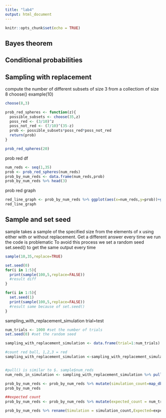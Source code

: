 ```yaml
---
title: "lab4"
output: html_document
---
```


```r
knitr::opts_chunk$set(echo = TRUE)
```

## Bayes theorem
## Conditional probabilities

## Sampling with replacement
compute the number of different subsets of size 3 from a collectiom of size 8
choose()
example(10)
```r
choose(8,3)

prob_red_spheres <- function(z){
  possible_subsets <- choose(35,z)
  poss_red <- (3/10)^z
  poss_not_red <- (7/10)^(35-z)
  prob <- possible_subsets*poss_red*poss_not_red
  return(prob)
}

prob_red_spheres(20)

```

prob red df
```r
num_reds <- seq(1,35)
prob <- prob_red_spheres(num_reds)
prob_by_num_reds <- data.frame(num_reds,prob)
prob_by_num_reds %>% head(3)
```

prob red graph
```r
red_line_graph <- prob_by_num_reds %>% ggplot(aes(x=num_reds,y=prob))+geom_line()+xlab('Number of reds')+ylab('Probability')
red_line_graph
```

## Sample and set seed
sample takes a sample of the specified size from the elements of x using either with or without replacement.
Get a different answer every time we run the code is problematic
To avoid this process we set a random seed set.seed() to get the same output every time
```r
sample(10,35,replace=TRUE)

set.seed(0)
for(i in 1:5){
  print(sample(100,5,replace=FALSE))
  #result diff
}

for(i in 1:5){
  set.seed(1)
  print(sample(100,5,replace=FALSE))
  #result same because of set.seed()
}
```

sampling_with_replacement_simulation
trial=test
```r
num_trials <- 1000 #set the number of trials
set.seed(0) #set the random seed

sampling_with_replacement_simulation <- data.frame(trial=1:num_trials) %>% mutate(sample_balls=map(.x=trial,~sample(10,35,replace=TRUE)))

#count red ball, 1,2,3 = red
sampling_with_replacement_simulation <-sampling_with_replacement_simulation %>% mutate(num_reds=map_dbl(.x=sample_balls,~sum(.x<4)))


#pull() is similar to $. sample$num_reds
num_reds_in_simulation <- sampling_with_replacement_simulation %>% pull(num_reds)

prob_by_num_reds <- prob_by_num_reds %>% mutate(simulation_count=map_dbl(.x=num_reds,~sum(num_reds_in_simulation==.x)))
prob_by_num_reds

##expected count
prob_by_num_reds <- prob_by_num_reds %>% mutate(expected_count = num_trials*prob)

prob_by_num_reds %>% rename(Simulation = simulation_count,Expected=expected_count)%>% pivot_longer(cols=c('Simulation','Expected'),names_to = 'Type',values_to = 'count') %>% ggplot(aes(num_reds,count)) + geom_line(aes(linetype=Type,color=Type)) + scale_linetype_manual(values = c('solid','dashed')) + theme_bw() + xlab('Numbers of reds') + ylab('Count')
                  


```

